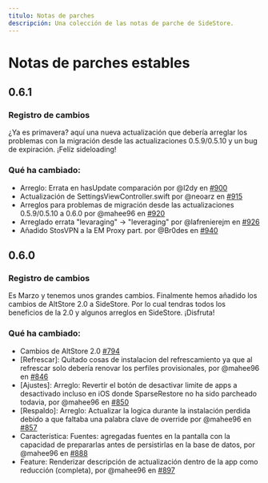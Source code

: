 ```yaml
---
titulo: Notas de parches
descripción: Una colección de las notas de parche de SideStore.
---
```


# Notas de parches estables

## 0.6.1

### Registro de cambios
¿Ya es primavera? aquí una nueva actualización que debería arreglar los problemas con la migración desde las actualizaciones 0.5.9/0.5.10 y un bug de expiración. ¡Felíz sideloading!

### Qué ha cambiado:
- Arreglo: Errata en hasUpdate comparación por @l2dy en [#900](https://github.com/SideStore/SideStore/pull/900)
- Actualización de SettingsViewController.swift por @neoarz en [#915](https://github.com/SideStore/SideStore/pull/915)
- Arreglos para problemas de migración desde las actualizaciones 0.5.9/0.5.10 a 0.6.0 por @mahee96 en [#920](https://github.com/SideStore/SideStore/pull/920)
- Arreglado errata "levaraging" -> "leveraging" por @lafrenierejm en [#926](https://github.com/SideStore/SideStore/pull/926)
- Añadido StosVPN a la EM Proxy part. por @Br0des en [#940](https://github.com/SideStore/SideStore/pull/940)


## 0.6.0

### Registro de cambios
Es Marzo y tenemos unos grandes cambios. Finalmente hemos añadido los cambios de AltStore 2.0 a SideStore. Por lo cual tendras todos los beneficios de la 2.0 y algunos arreglos en SideStore. ¡Disfruta!

### Qué ha cambiado:
- Cambios de AltStore 2.0 [#794](https://github.com/SideStore/SideStore/pull/794)
- [Refrescar]: Quitado cosas de instalacion del refrescamiento ya que al refrescar solo debería renovar los perfiles provisionales, por @mahee96 en [#846](https://github.com/SideStore/SideStore/pull/846)
- [Ajustes]: Arreglo: Revertir el botón de desactivar limite de apps a desactivado incluso en iOS donde SparseRestore no ha sido parcheado todavia, por @mahee96 en [#850](https://github.com/SideStore/SideStore/pull/850)
- [Respaldo]: Arreglo: Actualizar la logica durante la instalación perdida debido a que faltaba una palabra clave de override por @mahee96 en [#857](https://github.com/SideStore/SideStore/pull/857)
- Característica: Fuentes: agregadas fuentes en la pantalla con la capacidad de prepararlas antes de persistirlas en la base de datos, por @mahee96 en [#888](https://github.com/SideStore/SideStore/pull/888)
- Feature: Renderizar descripción de actualización dentro de la app como reducción (completa), por @mahee96 en [#897](https://github.com/SideStore/SideStore/pull/897)
